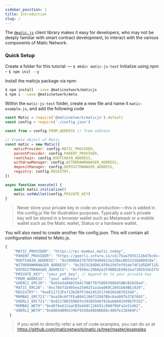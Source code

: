 ```yaml
---
sidebar_position: 1
title: Introduction
slug: /
---
```


The [`@matic.js`](https://github.com/maticnetwork/matic.js/) client library makes it easy for developers, who may not be deeply familiar with smart contract development, to interact with the various components of Matic Network.

### Quick Setup

Create a folder for this tutorial  —  `$ mkdir matic-js-test`
Initialize using npm -  `$ npm init --y`

Install the maticjs package via npm:

```bash
$ npm install --save @maticnetwork/maticjs
$ npm i --save @maticnetwork/meta
```

Within the `matic-js-test` folder, create a new file and name it `matic-example.js`, and add the following code

```js
const Matic = require('@maticnetwork/maticjs').default
const config = require('./config.json')

const from = config.FROM_ADDRESS // from address

// Create object of Matic
const matic = new Matic({
    maticProvider: config.MATIC_PROVIDER,
    parentProvider: config.PARENT_PROVIDER,
    rootChain: config.ROOTCHAIN_ADDRESS,
    withdrawManager: config.WITHDRAWMANAGER_ADDRESS,
    depositManager: config.DEPOSITMANAGER_ADDRESS,
    registry: config.REGISTRY,
})

async function execute() {
    await matic.initialize()
    matic.setWallet(config.PRIVATE_KEY)
}
```

> Never store your private key in code on production — this is added in the config.js file for illustration purposes. Typically a user’s private key will be stored in a browser wallet such as Metamask or a mobile wallet such as the Matic wallet, Status or a hardware wallet.

You will also need to create another file config.json. This will contain all configuration related to Matic.js.

```js
{
    "MATIC_PROVIDER": "https://rpc-mumbai.matic.today", 
    "PARENT_PROVIDER": "https://goerli.infura.io/v3/75aa7935112647bc8cc49d20beafa189", 
    "ROOTCHAIN_ADDRESS": "0x2890bA17EfE978480615e330ecB65333b880928e", 
    "WITHDRAWMANAGER_ADDRESS": "0x2923C8dD6Cdf6b2507ef91de74F1d5E0F11Eac53", 
    "DEPOSITMANAGER_ADDRESS": "0x7850ec290A2e2F40B82Ed962eaf30591bb5f5C96",  
    "PRIVATE_KEY": "your_pvt_key", // Append 0x to your private key
    "FROM_ADDRESS": "your address",
    "GOERLI_ERC20": "0xb2eda8A855A4176B7f8758E0388b650BcB1828a4", 
    "MATIC_ERC20": "0xc7bb71b405ea25A9251a1ea060C2891b84BE1929", 
    "REGISTRY": "0xeE11713Fe713b2BfF2942452517483654078154D",
    "MUMBAI_ERC721":"0xa38c6F7FEaB941160f32DA7Bbc8a4897b37876b5",
    "GOERLI_ERC721":"0x0217B02596Dfe39385946f82Aab6A92509b7F352",
    "MUMBAI_WETH":"0x4DfAe612aaCB5b448C12A591cD0879bFa2e51d62",
    "GOERLI_WETH":"0x60D4dB9b534EF9260a88b0BED6c486fe13E604Fc"
  }
```

> If you wish to directly refer a set of code examples, you can do so at https://github.com/maticnetwork/matic.js/tree/master/examples